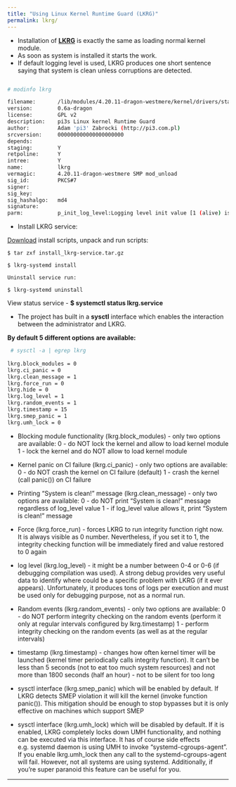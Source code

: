```yaml
---
title: "Using Linux Kernel Runtime Guard (LKRG)"
permalink: lkrg/
---
```


 - Installation of [**LKRG**](http://openwall.info/wiki/p_lkrg/Protected_Features) is exactly the same as loading normal kernel module. 
 - As soon as system is installed it starts the work. 
 - If default logging level is used, LKRG produces one short sentence saying that system is clean unless corruptions are detected.

```bash

# modinfo lkrg

filename:       /lib/modules/4.20.11-dragon-westmere/kernel/drivers/staging/lkrg/lkrg.ko
version:        0.6a-dragon
license:        GPL v2
description:    pi3s Linux kernel Runtime Guard
author:         Adam 'pi3' Zabrocki (http://pi3.com.pl)
srcversion:     000000000000000000000
depends:
staging:        Y
retpoline:      Y
intree:         Y
name:           lkrg
vermagic:       4.20.11-dragon-westmere SMP mod_unload 
sig_id:         PKCS#7
signer:
sig_key:
sig_hashalgo:   md4
signature:
parm:           p_init_log_level:Logging level init value [1 (alive) is default] (uint)

```

 - Install LKRG service:

[Download](https://dragon-kernel.pro/files/install_lkrg-service.tar.gz) install scripts, unpack and run scripts:

```
$ tar zxf install_lkrg-service.tar.gz

$ lkrg-systemd install

Uninstall service run:

$ lkrg-systemd uninstall

``` 

 View status service - **$ systemctl status lkrg.service** 


 - The project has built in a **sysctl** interface which enables the interaction between the administrator and LKRG.
 
 **By default 5 different options are available:**

```bash
 # sysctl -a | egrep lkrg
 
lkrg.block_modules = 0
lkrg.ci_panic = 0
lkrg.clean_message = 1
lkrg.force_run = 0
lkrg.hide = 0
lkrg.log_level = 1
lkrg.random_events = 1
lkrg.timestamp = 15
lkrg.smep_panic = 1
lkrg.umh_lock = 0
```

 - Blocking module functionality (lkrg.block_modules) - only two options are
    available:
        0 - do NOT lock the kernel and allow to load kernel module
        1 - lock the kernel and do NOT allow to load kernel module

 - Kernel panic on CI failure (lkrg.ci_panic) - only two options are
    available:
        0 - do NOT crash the kernel on CI failure (default)
        1 - crash the kernel (call panic()) on CI failure

 - Printing "System is clean!" message (lkrg.clean_message) - only two options
    are available:
        0 - do NOT print "System is clean!" message regardless of log_level
            value
        1 - if log_level value allows it, print "System is clean!" message

 - Force (lkrg.force_run) - forces LKRG to run integrity function right now.
    It is always visible as 0 number. Nevertheless, if you set it to 1, the
    integrity checking function will be immediately fired and value restored to
    0 again

 - log level (lkrg.log_level) - it might be a number between 0-4 or 0-6 (if
    debugging compilation was used). A strong debug provides very useful data
    to identify where could be a specific problem with LKRG (if it ever
    appears). Unfortunately, it produces tons of logs per execution and must be
    used only for debugging purpose, not as a normal run.
    
 - Random events (lkrg.random_events) - only two options are available:
    0 - do NOT perform integrity checking on the random events (perform it
        only at regular intervals configured by lkrg.timestamp)
    1 - perform integrity checking on the random events (as well as at the
        regular intervals)

 - timestamp (lkrg.timestamp) - changes how often kernel timer will be
    launched (kernel timer periodically calls integrity function). It can't be
    less than 5 seconds (not to eat too much system resources) and not more
    than 1800 seconds (half an hour) - not to be silent for too long

 - sysctl interface (lkrg.smep_panic) which will be enabled by default. 
    If LKRG detects SMEP violation it will kill the kernel 
    (invoke function panic()). This mitigation should be enough to stop bypasses 
    but it is only effective on machines which support SMEP

 - sysctl interface (lkrg.umh_lock) which will be disabled by default. 
    If it is enabled, LKRG completely locks down 
    UMH functionality, and nothing can be executed via this interface. It has of 
    course side effects e.g. systemd daemon is using UMH to invoke 
    "systemd-cgroups-agent". If you enable lkrg.umh_lock then any call to the 
    systemd-cgroups-agent will fail. However, not all systems are using systemd. 
    Additionally, if you're super paranoid this feature can be useful for you.


---

